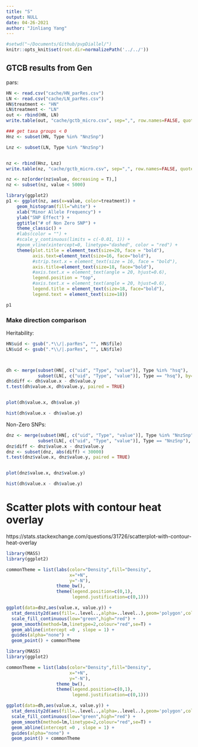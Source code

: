 ```yaml
---
title: "S"
output: NULL
date: 04-26-2021
author: "Jinliang Yang"
---
```



```r
#setwd("~/Documents/Github/pvpDiallel/")
knitr::opts_knit$set(root.dir=normalizePath('../../'))
```

## GTCB results from Gen

pars:

```r

HN <- read.csv("cache/HN_parRes.csv")
LN <- read.csv("cache/LN_parRes.csv")
HN$treatment <- "HN"
LN$treatment <- "LN"
out <- rbind(HN, LN)
write.table(out, "cache/gctb_micro.csv", sep=",", row.names=FALSE, quote=FALSE)

### get taxa groups < 0
Hnz <- subset(HN, Type %in% "NnzSnp") 

Lnz <- subset(LN, Type %in% "NnzSnp") 


nz <- rbind(Hnz, Lnz)
write.table(nz, "cache/gctb_micro.csv", sep=",", row.names=FALSE, quote=FALSE)
```





```r
nz <- nz[order(nz$value, decreasing = T),]
nz <- subset(nz, value < 5000)

library(ggplot2)
p1 <- ggplot(nz, aes(x=value, color=treatment)) +
    geom_histogram(fill="white") +
    xlab("Minor Allele Frequency") +
    ylab("SNP Effect") +
    ggtitle("# of Non Zero SNP") +
    theme_classic() +
    #labs(color = "") +
    #scale_y_continuous(limits = c(-0.01, 1)) +
    #geom_vline(xintercept=0, linetype="dashed", color = "red") +
    theme(plot.title = element_text(size=20, face = "bold"), 
          axis.text=element_text(size=16, face="bold"),
          #strip.text.x = element_text(size = 16, face = "bold"),
          axis.title=element_text(size=18, face="bold"),
          #axis.text.x = element_text(angle = 20, hjust=0.6),
          legend.position = "top", 
          #axis.text.x = element_text(angle = 20, hjust=0.6),
          legend.title = element_text(size=18, face="bold"),
          legend.text = element_text(size=18))

p1
```



### Make direction comparison

Heritability:

```r
HN$uid <- gsub(".*\\/|.parRes", "", HN$file)
LN$uid <- gsub(".*\\/|.parRes", "", LN$file)



dh <- merge(subset(HN[, c("uid", "Type", "value")], Type %in% "hsq"), 
            subset(LN[, c("uid", "Type", "value")], Type == "hsq"), by="uid")
dh$diff <- dh$value.x - dh$value.y
t.test(dh$value.x, dh$value.y, paired = TRUE)


plot(dh$value.x, dh$value.y)

hist(dh$value.x - dh$value.y)
```

Non-Zero SNPs:

```r
dnz <- merge(subset(HN[, c("uid", "Type", "value")], Type %in% "NnzSnp"), 
            subset(LN[, c("uid", "Type", "value")], Type == "NnzSnp"), by="uid")
dnz$diff <- dnz$value.x - dnz$value.y
dnz <- subset(dnz, abs(diff) < 30000)
t.test(dnz$value.x, dnz$value.y, paired = TRUE)


plot(dnz$value.x, dnz$value.y)

hist(dh$value.x - dh$value.y)
```


# Scatter plots with contour heat overlay

https://stats.stackexchange.com/questions/31726/scatterplot-with-contour-heat-overlay

```r
library(MASS)
library(ggplot2)

commonTheme = list(labs(color="Density",fill="Density",
                        x="+N",
                        y="-N"),
                   theme_bw(),
                   theme(legend.position=c(0,1),
                         legend.justification=c(0,1)))

ggplot(data=dnz,aes(value.x, value.y)) + 
  stat_density2d(aes(fill=..level..,alpha=..level..),geom='polygon',colour='black') + 
  scale_fill_continuous(low="green",high="red") +
  geom_smooth(method=lm,linetype=2,colour="red",se=T) + 
  geom_abline(intercept =0 , slope = 1) +
  guides(alpha="none") +
  geom_point() + commonTheme
```

```r
library(MASS)
library(ggplot2)

commonTheme = list(labs(color="Density",fill="Density",
                        x="+N",
                        y="-N"),
                   theme_bw(),
                   theme(legend.position=c(0,1),
                         legend.justification=c(0,1)))

ggplot(data=dh,aes(value.x, value.y)) + 
  stat_density2d(aes(fill=..level..,alpha=..level..),geom='polygon',colour='black') + 
  scale_fill_continuous(low="green",high="red") +
  geom_smooth(method=lm,linetype=2,colour="red",se=T) + 
  geom_abline(intercept =0 , slope = 1) +
  guides(alpha="none") +
  geom_point() + commonTheme
```
